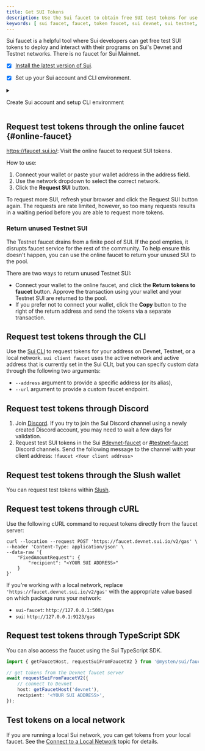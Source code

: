 ```yaml
---
title: Get SUI Tokens
description: Use the Sui faucet to obtain free SUI test tokens for use on the Sui Devnet and Testnet networks. 
keywords: [ sui faucet, faucet, token faucet, sui devnet, sui testnet, devnet, testnet, get free tokens, free tokens ]
---
```


Sui faucet is a helpful tool where Sui developers can get free test SUI tokens to deploy and interact with their programs on Sui's Devnet and Testnet networks. There is no faucet for Sui Mainnet.

<Tabs className="tabsHeadingCentered">
<TabItem value="prereq" label="Prerequisites">

- [x] [Install the latest version of Sui](/guides/developer/getting-started/sui-install).

- [x] Set up your Sui account and CLI environment. 

<details className="nudge-details">

<summary>

Create Sui account and setup CLI environment

</summary>

```sh
$ sui client
```

If this is the first time running the `sui client` CLI tool, it asks you to provide a Sui full node server URL and a meaningful environment alias. It also generates an address with a random key pair in `sui.keystore` and a config `client.yaml`.

By default, the `client.yaml` and `sui.keystore` files are located in `~/.sui/sui_config`. For more information, refer to the [Sui client CLI tutorial](/references/cli/client.mdx).

If this is not your first time running `sui client`, then you already have a `client.yaml` file in your local environment. If you'd like to create a new address for this tutorial, use the command:

```sh 
$ sui client new-address ed25519
```

</details>

</TabItem>
</Tabs>

## Request test tokens through the online faucet {#online-faucet}

https://faucet.sui.io/: Visit the online faucet to request SUI tokens.

How to use:

1. Connect your wallet or paste your wallet address in the address field.
1. Use the network dropdown to select the correct network.
1. Click the **Request SUI** button. 

To request more SUI, refresh your browser and click the Request SUI button again. The requests are rate limited, however, so too many requests results in a waiting period before you are able to request more tokens. 

### Return unused Testnet SUI

The Testnet faucet drains from a finite pool of SUI. If the pool empties, it disrupts faucet service for the rest of the community. To help ensure this doesn't happen, you can use the online faucet to return your unused SUI to the pool.

There are two ways to return unused Testnet SUI:

- Connect your wallet to the online faucet, and click the **Return tokens to faucet** button. Approve the transaction using your wallet and your Testnet SUI are returned to the pool.
- If you prefer not to connect your wallet, click the **Copy** button to the right of the return address and send the tokens via a separate transaction.

## Request test tokens through the CLI

Use the [Sui CLI](../../../references/cli/client.mdx) to request tokens for your address on Devnet, Testnet, or a local network. `sui client faucet` uses the active network and active address that is currently set in the Sui CLIt, but you can specify custom data through the following two arguments:

- `--address` argument to provide a specific address (or its alias),
- `--url` argument to provide a custom faucet endpoint.

## Request test tokens through Discord

1. Join [Discord](https://discord.gg/sui).
   If you try to join the Sui Discord channel using a newly created Discord account, you may need to wait a few days for validation.
1. Request test SUI tokens in the Sui [#devnet-faucet](https://discord.com/channels/916379725201563759/971488439931392130) or [#testnet-faucet](https://discord.com/channels/916379725201563759/1037811694564560966) Discord channels. Send the following message to the channel with your client address:
   `!faucet <Your client address>`

## Request test tokens through the Slush wallet

You can request test tokens within [Slush](https://chromewebstore.google.com/detail/slush-%E2%80%94-a-sui-wallet/opcgpfmipidbgpenhmajoajpbobppdil).

## Request test tokens through cURL

Use the following cURL command to request tokens directly from the faucet server:

```
curl --location --request POST 'https://faucet.devnet.sui.io/v2/gas' \
--header 'Content-Type: application/json' \
--data-raw '{
    "FixedAmountRequest": {
        "recipient": "<YOUR SUI ADDRESS>"
    }
}'
```

If you're working with a local network, replace `'https://faucet.devnet.sui.io/v2/gas'` with the appropriate value based on which package runs your network:

- `sui-faucet`: `http://127.0.0.1:5003/gas`
- `sui`: `http://127.0.0.1:9123/gas`

## Request test tokens through TypeScript SDK

You can also access the faucet using the Sui TypeScript SDK.

```typescript
import { getFaucetHost, requestSuiFromFaucetV2 } from '@mysten/sui/faucet';

// get tokens from the Devnet faucet server
await requestSuiFromFaucetV2({
	// connect to Devnet
	host: getFaucetHost('devnet'),
	recipient: '<YOUR SUI ADDRESS>',
});
```

## Test tokens on a local network

If you are running a local Sui network, you can get tokens from your local faucet. See the [Connect to a Local Network](./local-network.mdx#use-the-local-faucet) topic for details.
